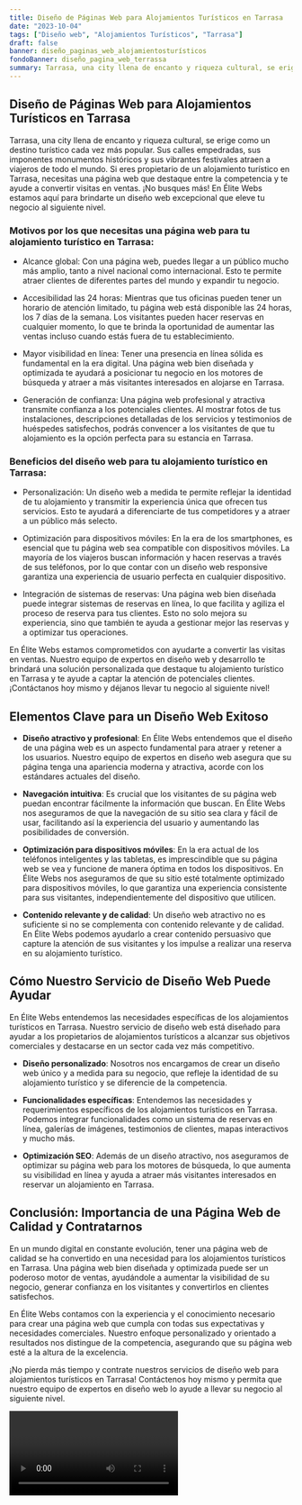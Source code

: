 ```yaml
---
title: Diseño de Páginas Web para Alojamientos Turísticos en Tarrasa
date: "2023-10-04"
tags: ["Diseño web", "Alojamientos Turísticos", "Tarrasa"]
draft: false
banner: diseño_paginas_web_alojamientosturísticos
fondoBanner: diseño_pagina_web_terrassa
summary: Tarrasa, una city llena de encanto y riqueza cultural, se erige como un destino turístico cada vez más popular. Sus calles empedradas, sus imponentes monumentos históricos y sus vibrantes festivales atraen a viajeros de todo el mundo. Si eres propietario de un alojamiento turístico en Tarrasa, necesitas una página web que destaque entre la competencia y te ayude a convertir visitas en ventas. ¡No busques más! En Élite Webs estamos aquí para brindarte un diseño web excepcional que eleve tu negocio al siguiente nivel.
---
```



## Diseño de Páginas Web para Alojamientos Turísticos en Tarrasa

Tarrasa, una city llena de encanto y riqueza cultural, se erige como un destino turístico cada vez más popular. Sus calles empedradas, sus imponentes monumentos históricos y sus vibrantes festivales atraen a viajeros de todo el mundo. Si eres propietario de un alojamiento turístico en Tarrasa, necesitas una página web que destaque entre la competencia y te ayude a convertir visitas en ventas. ¡No busques más! En Élite Webs estamos aquí para brindarte un diseño web excepcional que eleve tu negocio al siguiente nivel.

### Motivos por los que necesitas una página web para tu alojamiento turístico en Tarrasa:

- Alcance global: Con una página web, puedes llegar a un público mucho más amplio, tanto a nivel nacional como internacional. Esto te permite atraer clientes de diferentes partes del mundo y expandir tu negocio.

- Accesibilidad las 24 horas: Mientras que tus oficinas pueden tener un horario de atención limitado, tu página web está disponible las 24 horas, los 7 días de la semana. Los visitantes pueden hacer reservas en cualquier momento, lo que te brinda la oportunidad de aumentar las ventas incluso cuando estás fuera de tu establecimiento.

- Mayor visibilidad en línea: Tener una presencia en línea sólida es fundamental en la era digital. Una página web bien diseñada y optimizada te ayudará a posicionar tu negocio en los motores de búsqueda y atraer a más visitantes interesados en alojarse en Tarrasa.

- Generación de confianza: Una página web profesional y atractiva transmite confianza a los potenciales clientes. Al mostrar fotos de tus instalaciones, descripciones detalladas de los servicios y testimonios de huéspedes satisfechos, podrás convencer a los visitantes de que tu alojamiento es la opción perfecta para su estancia en Tarrasa.

### Beneficios del diseño web para tu alojamiento turístico en Tarrasa:

- Personalización: Un diseño web a medida te permite reflejar la identidad de tu alojamiento y transmitir la experiencia única que ofrecen tus servicios. Esto te ayudará a diferenciarte de tus competidores y a atraer a un público más selecto.

- Optimización para dispositivos móviles: En la era de los smartphones, es esencial que tu página web sea compatible con dispositivos móviles. La mayoría de los viajeros buscan información y hacen reservas a través de sus teléfonos, por lo que contar con un diseño web responsive garantiza una experiencia de usuario perfecta en cualquier dispositivo.

- Integración de sistemas de reservas: Una página web bien diseñada puede integrar sistemas de reservas en línea, lo que facilita y agiliza el proceso de reserva para tus clientes. Esto no solo mejora su experiencia, sino que también te ayuda a gestionar mejor las reservas y a optimizar tus operaciones.

En Élite Webs estamos comprometidos con ayudarte a convertir las visitas en ventas. Nuestro equipo de expertos en diseño web y desarrollo te brindará una solución personalizada que destaque tu alojamiento turístico en Tarrasa y te ayude a captar la atención de potenciales clientes. ¡Contáctanos hoy mismo y déjanos llevar tu negocio al siguiente nivel!

<GifSeo />

<Cta />

## Elementos Clave para un Diseño Web Exitoso

- **Diseño atractivo y profesional**: En Élite Webs entendemos que el diseño de una página web es un aspecto fundamental para atraer y retener a los usuarios. Nuestro equipo de expertos en diseño web asegura que su página tenga una apariencia moderna y atractiva, acorde con los estándares actuales del diseño.

- **Navegación intuitiva**: Es crucial que los visitantes de su página web puedan encontrar fácilmente la información que buscan. En Élite Webs nos aseguramos de que la navegación de su sitio sea clara y fácil de usar, facilitando así la experiencia del usuario y aumentando las posibilidades de conversión.

- **Optimización para dispositivos móviles**: En la era actual de los teléfonos inteligentes y las tabletas, es imprescindible que su página web se vea y funcione de manera óptima en todos los dispositivos. En Élite Webs nos aseguramos de que su sitio esté totalmente optimizado para dispositivos móviles, lo que garantiza una experiencia consistente para sus visitantes, independientemente del dispositivo que utilicen.

- **Contenido relevante y de calidad**: Un diseño web atractivo no es suficiente si no se complementa con contenido relevante y de calidad. En Élite Webs podemos ayudarlo a crear contenido persuasivo que capture la atención de sus visitantes y los impulse a realizar una reserva en su alojamiento turístico.

## Cómo Nuestro Servicio de Diseño Web Puede Ayudar

En Élite Webs entendemos las necesidades específicas de los alojamientos turísticos en Tarrasa. Nuestro servicio de diseño web está diseñado para ayudar a los propietarios de alojamientos turísticos a alcanzar sus objetivos comerciales y destacarse en un sector cada vez más competitivo.

- **Diseño personalizado**: Nosotros nos encargamos de crear un diseño web único y a medida para su negocio, que refleje la identidad de su alojamiento turístico y se diferencie de la competencia.

- **Funcionalidades específicas**: Entendemos las necesidades y requerimientos específicos de los alojamientos turísticos en Tarrasa. Podemos integrar funcionalidades como un sistema de reservas en línea, galerías de imágenes, testimonios de clientes, mapas interactivos y mucho más.

- **Optimización SEO**: Además de un diseño atractivo, nos aseguramos de optimizar su página web para los motores de búsqueda, lo que aumenta su visibilidad en línea y ayuda a atraer más visitantes interesados en reservar un alojamiento en Tarrasa.

## Conclusión: Importancia de una Página Web de Calidad y Contratarnos

En un mundo digital en constante evolución, tener una página web de calidad se ha convertido en una necesidad para los alojamientos turísticos en Tarrasa. Una página web bien diseñada y optimizada puede ser un poderoso motor de ventas, ayudándole a aumentar la visibilidad de su negocio, generar confianza en los visitantes y convertirlos en clientes satisfechos.

En Élite Webs contamos con la experiencia y el conocimiento necesario para crear una página web que cumpla con todas sus expectativas y necesidades comerciales. Nuestro enfoque personalizado y orientado a resultados nos distingue de la competencia, asegurando que su página web esté a la altura de la excelencia.

¡No pierda más tiempo y contrate nuestros servicios de diseño web para alojamientos turísticos en Tarrasa! Contáctenos hoy mismo y permita que nuestro equipo de expertos en diseño web lo ayude a llevar su negocio al siguiente nivel.

<Video />

<CtaBot job="Alojamientos Turísticos" city="Tarrasa" />

<Gmaps query="Tarrasa+españa+maps" />
